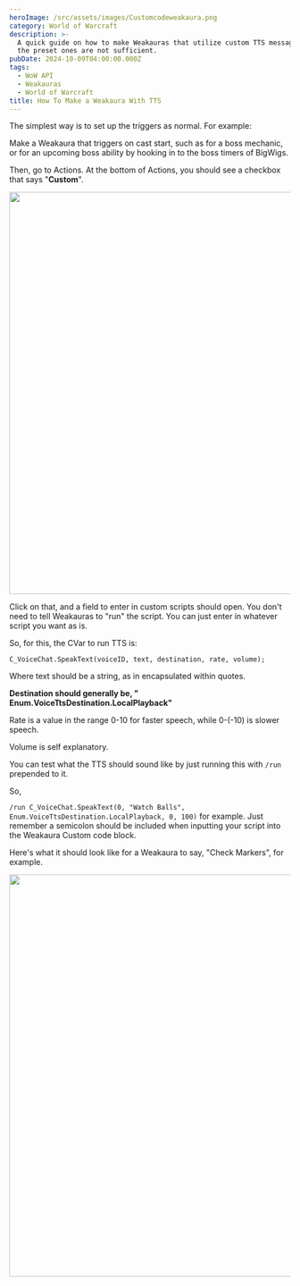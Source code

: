 ```yaml
---
heroImage: /src/assets/images/Customcodeweakaura.png
category: World of Warcraft
description: >-
  A quick guide on how to make Weakauras that utilize custom TTS messages, when
  the preset ones are not sufficient.
pubDate: 2024-10-09T04:00:00.000Z
tags:
  - WoW API
  - Weakauras
  - World of Warcraft
title: How To Make a Weakaura With TTS
---
```


The simplest way is to set up the triggers as normal. For example:

Make a Weakaura that triggers on cast start, such as for a boss mechanic, or for an upcoming boss ability by hooking in to the boss timers of BigWigs.

Then, go to Actions. At the bottom of Actions, you should see a checkbox that says "**Custom**".

<img
	src='https://cdn.shawnzhome.com/shawnzhome/images/Write-ups/TTS-WeakAuras/Customcodeweakaura.png'
	width='720'
	height='720'
	loading='lazy'
/>

Click on that, and a field to enter in custom scripts should open. You don't need to tell Weakauras to "run" the script. You can just enter in whatever script you want as is.

So, for this, the CVar to run TTS is:

`C_VoiceChat.SpeakText(voiceID, text, destination, rate, volume);`

Where text should be a string, as in encapsulated within quotes.

**Destination should generally be, " Enum.VoiceTtsDestination.LocalPlayback"**

Rate is a value in the range 0-10 for faster speech, while 0-(-10) is slower speech.

Volume is self explanatory.

You can test what the TTS should sound like by just running this with `/run` prepended to it.

So,

`/run C_VoiceChat.SpeakText(0, "Watch Balls", Enum.VoiceTtsDestination.LocalPlayback, 0, 100)`
for example. Just remember a semicolon should be included when inputting your script into the Weakaura Custom code block.

Here's what it should look like for a Weakaura to say, "Check Markers", for example.

<img
	src='https://cdn.shawnzhome.com/shawnzhome/images/Write-ups/TTS-WeakAuras/CheckMarkers.png'
	width='720'
	height='720'
	loading='lazy'
/>
